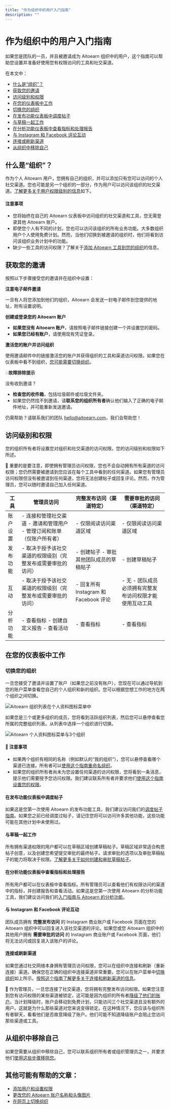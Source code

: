 ```yaml
---
title: "作为组织中的用户入门指南"
description: ""
---
```


# 作为组织中的用户入门指南

如果您是团队的一员，并且被邀请成为 Aitoearn 组织中的用户，这个指南可以帮助您设置并准备好使用您有权限访问的工具和社交渠道。

在本文中：
- [什么是“组织”？](#h_01F65J92N5T56V4HW43ZPBAHH8)
- [获取您的邀请](#h_01F65J98PPWBGJWQD2H5E9BDW4)
- [访问级别和权限](#h_01F65J9ENYN98ADQZWD8MVHZ2F)
- [在您的仪表板中工作](#h_01F65J9MQRY276VPK78N4ETXMR)
- [切换您的组织](#Switching-您的-组织-iI8G8)
- [在发布功能仪表板中调度帖子](#01F65JGXB2R8YF961MYZ774P5A)
- [与草稿一起工作](#01F65JGXB23BHY11BY8XT2NYF8)
- [在分析功能仪表板中查看指标和处理报告](#01F65JGXB23XD5E1YP9RA5EQDQ)
- [与 Instagram 和 Facebook 评论互动](#01F65JGXB2SXE6KW09ZVZJ185J)
- [连接或刷新渠道](#01F8XC34FGJ0EC2QPGK7ZYMWD5)
- [从组织中移除自己](#Removing-您的self-from-an-组织-VVzp9)

## 什么是“组织”？

作为个人 Aitoearn 用户，您拥有自己的组织，并可以添加只有您可以访问的个人社交渠道。您也可能是另一个组织的一部分，作为用户可以访问该组织的社交渠道。[了解更多关于用户权限级别的信息](#h_01F65J9ENYN98ADQZWD8MVHZ2F)如下。

#### 注意事项

- 您将始终在自己的 Aitoearn 仪表板中访问组织的社交渠道和工具，您无需登录其他 Aitoearn 账户。
- 即使您个人有不同的计划，您也可以访问该组织的所有业务功能。大多数组织用户个人使用免费计划。然而，当他们切换到被邀请的组织时，他们将看到访问该组织业务计划中的功能。
- 缺少一些工具的访问权限？了解关于[添加 Aitoearn 工具到您的组织](https://支持.aitoearn.com//支持.aitoearn.com/article/668-添加ing-aitoearn-tools-到-您的-组织)的信息。

## 获取您的邀请

按照以下步骤接受您的邀请并在组织中设置：

**注意电子邮件邀请**

一旦有人将您添加到他们的组织，Aitoearn 会发送一封电子邮件到您提供的地址，附有设置说明。

**创建或登录您的 Aitoearn 账户**

- **如果您没有 Aitoearn 账户**，请按照电子邮件链接创建一个并设置您的密码。
- **如果您已经有账户**，请使用现有凭证登录。

**激活您的账户并访问组织**

使用邀请邮件中的链接激活您的账户并获得组织的工具和渠道访问权限。如果您在仪表板中看不到组织，[您可能需要切换组织](#Switching-您的-组织-iI8G8)。

💡**故障排除提示**

没有收到邀请？

- **检查您的收件箱**，包括垃圾邮件或垃圾文件夹。
- 如果您仍然找不到邀请，请**联系您的组织所有者**确认他们输入了正确的电子邮件地址，并可能重新发送邀请。

仍需帮助？请联系我们的团队 [hello@aitoearn.com](mailto:hello@aitoearn.com)，我们会帮助您！

## 访问级别和权限

您的组织所有者将设置您对组织和社交渠道的访问权限。您的访问级别和权限如下所述。

📝 重要的是要注意，即使拥有管理员访问权限，您也不会自动拥有所有渠道的访问权限；您仍然需要被邀请到您应该在每个工具中看到的任何渠道。如果您有管理员访问权限但没有被邀请到任何渠道，您将无法创建帖子或回复评论。然而，作为管理员，您可以随时邀请自己加入任何渠道。

| **工具** | **管理员访问** | **完整发布访问（渠道特定）** | **需要审批的访问（渠道特定）** |
| --- | --- | --- | --- |
| 账户设置 | - 连接和管理社交渠道 - 邀请和管理用户 - 管理订阅和账单（仅账户所有者） | - 仅限阅读访问渠道区域 | - 仅限阅读访问渠道区域 |
| 发布功能 | - 取决于授予该社交渠道的权限级别（完整发布或需要审批的访问） | - 创建帖子 - 审批其他团队成员的草稿帖子 | - 创建草稿帖子 |
| 互动 | - 取决于授予该社交渠道的权限级别（完整发布或需要审批的访问） | - 回复所有 Instagram 和 Facebook 评论 | - 无 - 团队成员必须拥有完整发布访问权限才能使用互动工具 |
| 分析功能 | - 查看指标 - 创建自定义报告 - 查看活动 | - 查看指标 | - 查看指标 |

## 在您的仪表板中工作

### 切换您的组织

一旦您接受了邀请并设置了账户（如果您之前没有账户），您现在可以通过导航到您的账户菜单查看您自己的个人组织和新的组织。您可以根据您想工作的地方在两个组织之间切换。

![Aitoearn 组织列表在个人资料图标菜单中](//d33v4339jhl8k0.cloudfront.net/docs/assets/64cb6cf86d4a3e191f237e66/图片s/67ed76636d642372f70e342d/文件-cW3rRh0D8p.jpg)

如果您是三个或更多组织的成员，您将看到活跃组织列表，然后您可以悬停查看您所属的完整组织列表。从列表中选择一个组织进行切换。

![Aitoearn 个人资料图标菜单与3个组织](//d33v4339jhl8k0.cloudfront.net/docs/assets/64cb6cf86d4a3e191f237e66/图片s/67ed791697f8701aacdbb2e5/文件-SI1YiTBkF2.jpg)

#### 📝 注意事项

- 如果两个组织有相同的名称（例如默认的“我的组织”），您可以悬停查看哪个渠道已连接。所有者可以[使用这个指南重命名组织](https://aitoearn.帮助scoutdocs.com/article/669-renaming-您的-aitoearn-组织)。
- 如果您的组织所有者尚未为您设置任何渠道的访问权限，您将看到一条消息，提示他们需要授予您访问权限。我们建议联系所有者并要求他们[使用这个指南设置您的权限](https://aitoearn.帮助scoutdocs.com/article/670-添加ing-用户s-和-setting-up-权限s-在-您的-组织)。

#### 在发布功能仪表板中调度帖子

如果这是您第一次使用 Aitoearn 的发布功能工具，我们建议访问我们的[调度帖子指南](https://aitoearn.帮助scoutdocs.com/article/642-scheduling-帖子)。如果您之前已经调度过帖子，请记住您将可以访问许多其他功能，这些功能可能在其他计划中未使用过。

#### 与草稿一起工作

所有拥有渠道权限的用户都可以在草稿区域创建草稿帖子。草稿区域非常适合构思帖子创意，以及创建您希望提交审批的最终帖子。请求审批的选项以及审批草稿帖子的能力将取决于权限。[了解更多关于如何创建和审批草稿帖子](https://aitoearn.帮助scoutdocs.com/article/665-managing-和-应用roving-draft-帖子)。

#### 在分析功能仪表板中查看指标和处理报告

所有用户都可以在仪表板中查看指标。所有管理员可以查看他们有权限访问的渠道中的指标，并创建报告和查看活动。如果这是您第一次使用 Aitoearn 的分析功能工具，我们建议访问我们的[入门指南与 Aitoearn 的分析功能](https://aitoearn.帮助scoutdocs.com/article/602-getting-started-与-aitoearns-分析功能-功能)。

#### 与 Instagram 和 Facebook 评论互动

团队成员拥有 **完整发布访问** 的 Instagram 商业账户或 Facebook 页面在您的 Aitoearn 组织中可以回复进入该社交渠道的评论。如果您或您 Aitoearn 组织中的其他用户拥有 **需要审批的访问** 的 Instagram 商业账户或 Facebook 页面，他们将无法访问或回复进入该账户的评论。

#### 连接或刷新渠道

如果您通过社交网络本身拥有管理员访问权限，您可以在组织中连接和刷新（重新连接）渠道。确保您在正确的组织中连接渠道非常重要。您可以在账户菜单中[切换组织](#h_01F65J9MQRY276VPK78N4ETXMR)如上所示。[按照这个指南了解更多关于连接和刷新渠道的信息](https://aitoearn.帮助scoutdocs.com/article/572-连接ing-或-refreshing-channels-as-a-用户-of-an-组织)。

📝 作为管理员，一旦您连接了社交渠道，您将拥有完整发布访问权限。如果您注意到您有访问权限的某些渠道被锁定，这可能是因为组织的所有者[降级了他们的账户](https://aitoearn.帮助scoutdocs.com/article/597-what-h应用ens-何时-您-downgrade-到-the-免费-计划)。当计划降级时，账户会移动到免费计划，只能访问三个社交渠道且没有额外的用户。这就是为什么那些渠道对您来说变得锁定。在这种情况下，您应该与组织所有者聊天，看看他们是否故意降级了账户。他们可能不知道降级账户会阻止您访问那些渠道或工具。

## 从组织中移除自己

如果您需要从组织中移除自己，您可以联系组织所有者或组织管理员之一，并要求他们[使用这些步骤移除您](https://支持.aitoearn.com//支持.aitoearn.com/article/670-添加ing-用户s-和-setting-up-权限s-在-您的-组织#Removing-用户s-Ru7Yr)。

## 其他可能有帮助的文章：

- [添加用户和设置权限](https://支持.aitoearn.com//支持.aitoearn.com/article/670-添加ing-用户s-和-setting-up-权限s-在-您的-组织)
- [更改您的 Aitoearn 账户名称和头像图片](https://支持.aitoearn.com//支持.aitoearn.com/article/673-changing-您的-aitoearn-账户-name-和-avatar)
- [在网页上切换组织](https://支持.aitoearn.com//支持.aitoearn.com/article/873-switching-组织s-在-the-我们b)
